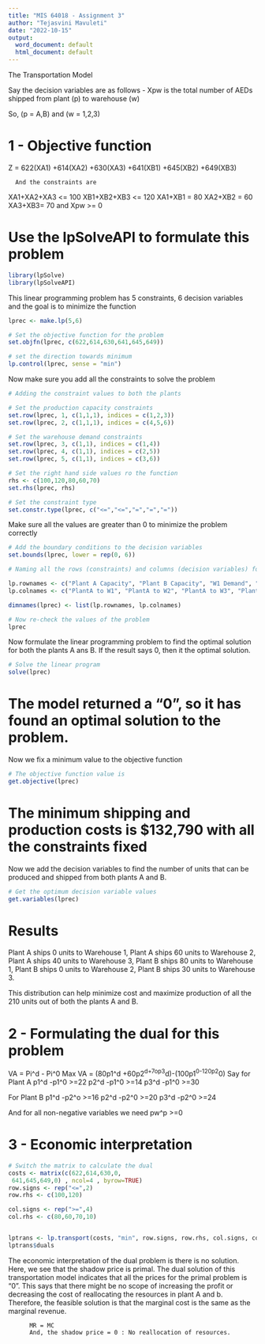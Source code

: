 ---
title: "MIS 64018 - Assignment 3"
author: "Tejasvini Mavuleti"
date: "2022-10-15"
output:
  word_document: default
  html_document: default
---

The Transportation Model

Say the decision variables are as follows - 
Xpw is the total number of AEDs shipped from plant (p) to warehouse (w)

So, (p = A,B) and (w = 1,2,3)

# 1 -  Objective function
Z = 622(XA1) +614(XA2) +630(XA3) +641(XB1) +645(XB2) +649(XB3)

      And the constraints are
XA1+XA2+XA3 <= 100
XB1+XB2+XB3 <= 120
XA1+XB1 = 80
XA2+XB2 = 60
XA3+XB3= 70
and Xpw >= 0

# Use the lpSolveAPI to formulate this problem
```{r}
library(lpSolve)
library(lpSolveAPI)
```

This linear programming problem has 5 constraints, 6 decision variables and the goal is to minimize the function
```{r}
lprec <- make.lp(5,6)

# Set the objective function for the problem
set.objfn(lprec, c(622,614,630,641,645,649))

# set the direction towards minimum
lp.control(lprec, sense = "min")
```

Now make sure you add all the constraints to solve the problem
```{r}

# Adding the constraint values to both the plants

# Set the production capacity constraints
set.row(lprec, 1, c(1,1,1), indices = c(1,2,3))
set.row(lprec, 2, c(1,1,1), indices = c(4,5,6))

# Set the warehouse demand constraints
set.row(lprec, 3, c(1,1), indices = c(1,4))
set.row(lprec, 4, c(1,1), indices = c(2,5))
set.row(lprec, 5, c(1,1), indices = c(3,6))

# Set the right hand side values ro the function
rhs <- c(100,120,80,60,70)
set.rhs(lprec, rhs)

# Set the constraint type
set.constr.type(lprec, c("<=","<=","=","=","="))
```


Make sure all the values are greater than 0 to minimize the problem correctly

```{r}
# Add the boundary conditions to the decision variables
set.bounds(lprec, lower = rep(0, 6))

# Naming all the rows (constraints) and columns (decision variables) for the problem

lp.rownames <- c("Plant A Capacity", "Plant B Capacity", "W1 Demand", "W2 Demand", "W3 Demand")
lp.colnames <- c("PlantA to W1", "PlantA to W2", "PlantA to W3", "PlantB to W1", "PlantB to W2", "PlantB to W3")

dimnames(lprec) <- list(lp.rownames, lp.colnames)
```


```{r}
# Now re-check the values of the problem 
lprec
```

Now formulate the linear programming problem to find the optimal solution for both the plants A ans B. If the result says 0, then it the optimal solution.
```{r}
# Solve the linear program
solve(lprec)
```
# The model returned a "0", so it has found an optimal solution to the problem.

Now we fix a minimum value to the objective function 
```{r}
# The objective function value is
get.objective(lprec)
```
# The minimum shipping and production costs is $132,790 with all the constraints fixed

Now we add the decision variables to find the number of units that can be produced and shipped from both plants A and B.

```{r}
# Get the optimum decision variable values
get.variables(lprec)
```

# Results
Plant A ships 0 units to Warehouse 1, Plant A ships 60 units to Warehouse 2, Plant A ships 40 units to Warehouse 3, Plant B ships 80 units to Warehouse 1, Plant B ships 0 units to Warehouse 2, Plant B ships 30 units to Warehouse 3.

This distribution can help minimize cost and maximize production of all the 210 units out of both the plants A and B.

# 2 - Formulating the dual for this problem

VA = Pi^d - Pi^0
Max VA = (80p1^d +60p2^d+7op3^d)-(100p1^0-120p2^0)
  Say for Plant A 
  p1^d -p1^0 >=22
  p2^d -p1^0 >=14
  p3^d -p1^0 >=30
  
  For Plant B
  p1^d -p2^o >=16
  p2^d -p2^0 >=20
  p3^d -p2^0 >=24
  
And for all non-negative variables we need pw^p >=0

# 3 - Economic interpretation

```{r}
# Switch the matrix to calculate the dual
costs <- matrix(c(622,614,630,0,
 641,645,649,0) , ncol=4 , byrow=TRUE)
row.signs <- rep("<=",2)
row.rhs <- c(100,120)

col.signs <- rep(">=",4)
col.rhs <- c(80,60,70,10)


lptrans <- lp.transport(costs, "min", row.signs, row.rhs, col.signs, col.rhs)
lptrans$duals
```

The economic interpretation of the dual problem is there is no solution. Here, we see that the shadow price is primal. The dual solution of this transportation model indicates that all the prices for the primal problem is "0". This says that there might be no scope of increasing the profit or decreasing the cost of reallocating the resources in plant A and b. Therefore, the feasible solution is that the marginal cost is the same as the marginal revenue. 

          MR = MC 
          And, the shadow price = 0 : No reallocation of resources. 
  
